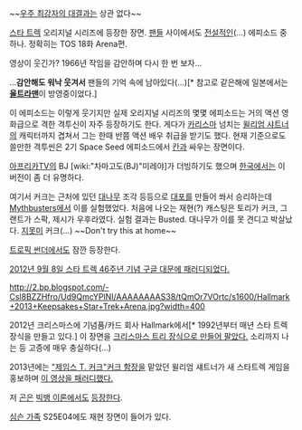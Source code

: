 ~~[[우주 최강자의 대결]]과는 상관 없다~~

{{{#!HTML
<object type='application/x-shockwave-flash' width='502px' height='399px' align='middle' classid='clsid:d27cdb6e-ae6d-11cf-96b8-444553540000' codebase='http://fpdownload.macromedia.com/pub/shockwave/cabs/flash/swflash.cab#version=8,0,0,0'><param name='movie' value='http://flvs.daum.net/flvPlayer.swf?vid=d_o-YBcV_Qs$' /><param name='allowScriptAccess' value='always' /><param name='allowFullScreen' value='true' /><param name='bgcolor' value='#000000' /><embed src='http://flvs.daum.net/flvPlayer.swf?vid=d_o-YBcV_Qs$' width='502px' height='399px' allowScriptAccess='always' type='application/x-shockwave-flash' allowFullScreen='true' bgcolor='#000000' ></embed></object>
}}}

[[스타 트렉]] 오리지널 시리즈에 등장한 장면. [[팬]]들 사이에서도 [[전설]]적인(...) 에피소드 중 하나. 정확히는 TOS 18화 Arena편.

영상이 웃긴가? 1966년 작임을 감안하며 다시 한 번 보자...


...'''감안해도 워낙 웃겨서''' 팬들의 기억 속에 남아있다(...)[* 참고로 같은해에 일본에서는 '''[[울트라맨]]'''이 방영중이었다.]

이 에피소드는 이렇게 웃기지만 실제 오리지널 시리즈의 몇몇 에피소드는 거의 액션 영화급으로 격한 격투신이 자주 등장하기도 한다. 게다가 [[카리스마]] 넘치는 [[윌리엄 샤트너]]의 캐릭터까지 겹쳐서 그는 한때 반쯤 액션 배우 취급을 받기도 했다. 현재 기준으로도 쓸만한 격투씬은 2기 Space Seed 에피소드에서 [[칸]]과 싸우는 장면이다. 

[[아프리카TV]]의 BJ  [wiki:"차마고도(BJ)"미레야]가 더빙하기도 했으며 [[한국]]에서는 이 버전이 좀 더 유명하다.

{{{#!HTML
<object classid='clsid:d27cdb6e-ae6d-11cf-96b8-444553540000' codebase='http://download.macromedia.com/pub/shockwave/cabs/flash/swflash.cab#version=9,0,0,0'  id='NFPlayer8133' width='450' height='401'><param name='movie' value='http://serviceapi.nmv.naver.com/flash/NFPlayer.swf?vid=6DA23AFA0E0777B0B0AD4304CA058CC3AD52&outKey=V1264ab4c0e279899b8fe0e798e7b382bb0e8bccd422a5bcdd7330e798e7b382bb0e8' /><param name='wmode' value='transparent' /><param name='allowScriptAccess' value='always' /><param name='allowFullScreen' value='true' /><embed src='http://serviceapi.nmv.naver.com/flash/NFPlayer.swf?vid=6DA23AFA0E0777B0B0AD4304CA058CC3AD52&outKey=V1264ab4c0e279899b8fe0e798e7b382bb0e8bccd422a5bcdd7330e798e7b382bb0e8' wmode='transparent' width='450' height='401' allowScriptAccess='always' name='NFPlayer8133' id='NFPlayer8133' allowFullScreen='true' type='application/x-shockwave-flash' /></object>
}}}

여기서 커크는 근처에 있던 [[대나무]] 조각 등등으로 [[대포]]를 만들어 쏴서 승리하는데 [[Mythbusters]]에서 이를 실험했었다. 처음에 나오는 재현(?) 캐스팅은 토리가 커크, 그랜트가 스팍, 제시가 우후라였다. 실험 결과는 Busted. 대나무가 이를 못 견디고 박살났다. [[지못미]] 커크(...) ~~Don't try this at home~~

[[트로픽 썬더]]에서도 잠깐 등장한다.

[http://www.google.com/doodles/46th-anniversary-of-star-treks-1st-broadcast 2012년 9월 8일 스타 트렉 46주년 기념 구글 대문에 패러디되었다.]

http://2.bp.blogspot.com/-Csl8BZZHfro/Ud9QmcYPlNI/AAAAAAAAS38/tQmOr7VOrtc/s1600/Hallmark+2013+Keepsakes+Star+Trek+Arena.jpg?width=400

2012년 크리스마스에 기념품/카드 회사 Hallmark에서[* 1992년부터 매년 스타 트렉 장식을 만들고 있다.] 이 장면을 [http://www.amazon.com/Arena-Star-Trek-Hallmark-Ornament/dp/B00DP36WF6/ref=cm_lmf_tit_2 크리스마스 트리 장식으로 만들어 팔았다.] 소리까지 나는 등 고증에 매우 충실하다(...)

{{{#!HTML
<iframe width="560" height="315" src="//www.youtube.com/embed/4hnBp7x2QAE?rel=0" frameborder="0" allowfullscreen></iframe>
}}}

2013년에는 [["제임스 T. 커크"커크 함장]]을 맡았던 윌리엄 섀트너가 새 스타트렉 게임을 홍보하며 [http://www.youtube.com/watch?v=4hnBp7x2QAE 이 영상을 패러디했다.]

저 [[곤]]은 [[빅뱅 이론]]에서도 [http://youtu.be/Ndo-fkY7fnc 등장한다].

[[심슨 가족]] S25E04에도 재현 장면이 들어가 있다.
